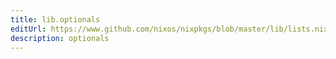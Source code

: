 ```yaml
---
title: lib.optionals
editUrl: https://www.github.com/nixos/nixpkgs/blob/master/lib/lists.nix#L325C5
description: optionals
---
```




<LinkCard
    title="Contribute Now!"
    description="API Documentation is done in our source code"
    href="https://www.github.com/nixos/nixpkgs/blob/master/lib/lists.nix#L325C5"
/>

